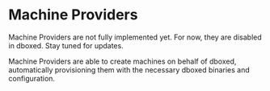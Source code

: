 
# Machine Providers

<Callout type="info">
    Machine Providers are not fully implemented yet. For now, they are disabled in dboxed. Stay tuned for updates.
</Callout>

Machine Providers are able to create machines on behalf of dboxed, automatically provisioning them with the
necessary dboxed binaries and configuration.

